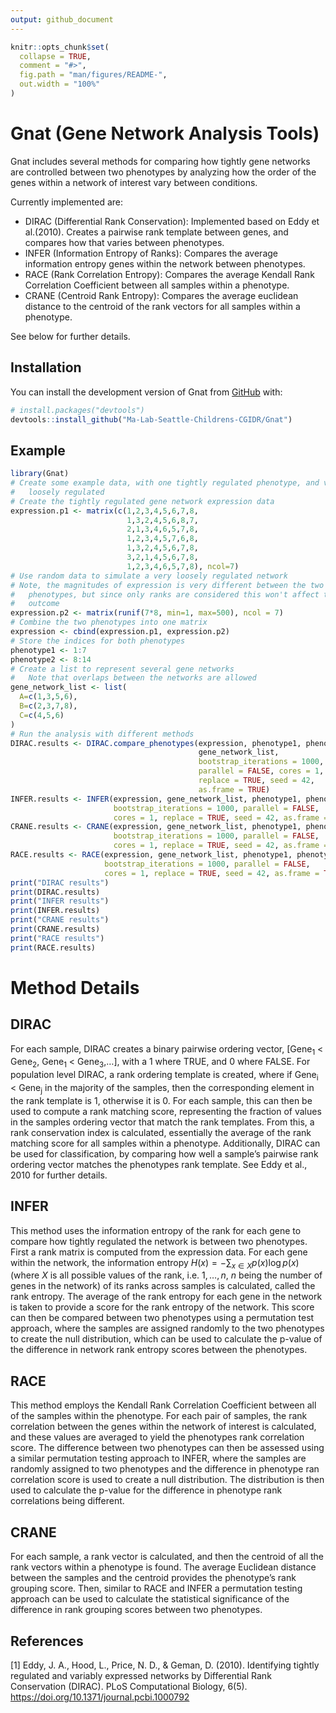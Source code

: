 ```yaml
---
output: github_document
---
```


<!-- README.md is generated from README.Rmd. Please edit that file -->

```r
knitr::opts_chunk$set(
  collapse = TRUE,
  comment = "#>",
  fig.path = "man/figures/README-",
  out.width = "100%"
)
```

# Gnat (Gene Network Analysis Tools)

<!-- badges: start -->
<!-- badges: end -->

Gnat includes several methods for comparing how tightly gene networks are controlled between two phenotypes by analyzing how the 
order of the genes within a network of interest vary between conditions. 


Currently implemented are: 

 * DIRAC (Differential Rank Conservation): Implemented based on Eddy et al.(2010). 
   Creates a pairwise rank template between genes, and compares how that varies between phenotypes. 
 * INFER (Information Entropy of Ranks): Compares the average information entropy genes within the network between phenotypes. 
 * RACE (Rank Correlation Entropy): Compares the average Kendall Rank Correlation Coefficient between all samples within a phenotype.
 * CRANE (Centroid Rank Entropy): Compares the average euclidean distance to the centroid of the rank vectors for all samples within a phenotype. 

See below for further details. 

## Installation

You can install the development version of Gnat from [GitHub](https://github.com/) with:

``` r
# install.packages("devtools")
devtools::install_github("Ma-Lab-Seattle-Childrens-CGIDR/Gnat")
```

## Example

```r
library(Gnat)
# Create some example data, with one tightly regulated phenotype, and very 
#   loosely regulated
# Create the tightly regulated gene network expression data
expression.p1 <- matrix(c(1,2,3,4,5,6,7,8,
                          1,3,2,4,5,6,8,7,
                          2,1,3,4,6,5,7,8,
                          1,2,3,4,5,7,6,8,
                          1,3,2,4,5,6,7,8,
                          3,2,1,4,5,6,7,8,
                          1,2,3,4,6,5,7,8), ncol=7)
# Use random data to simulate a very loosely regulated network
# Note, the magnitudes of expression is very different between the two 
#   phenotypes, but since only ranks are considered this won't affect the 
#   outcome
expression.p2 <- matrix(runif(7*8, min=1, max=500), ncol = 7)
# Combine the two phenotypes into one matrix
expression <- cbind(expression.p1, expression.p2)
# Store the indices for both phenotypes
phenotype1 <- 1:7
phenotype2 <- 8:14
# Create a list to represent several gene networks
#   Note that overlaps between the networks are allowed
gene_network_list <- list(
  A=c(1,3,5,6),
  B=c(2,3,7,8),
  C=c(4,5,6)
)
# Run the analysis with different methods
DIRAC.results <- DIRAC.compare_phenotypes(expression, phenotype1, phenotype2,
                                          gene_network_list, 
                                          bootstrap_iterations = 1000,
                                          parallel = FALSE, cores = 1, 
                                          replace = TRUE, seed = 42, 
                                          as.frame = TRUE)
INFER.results <- INFER(expression, gene_network_list, phenotype1, phenotype2,
                       bootstrap_iterations = 1000, parallel = FALSE,
                       cores = 1, replace = TRUE, seed = 42, as.frame = TRUE)
CRANE.results <- CRANE(expression, gene_network_list, phenotype1, phenotype2,
                       bootstrap_iterations = 1000, parallel = FALSE,
                       cores = 1, replace = TRUE, seed = 42, as.frame = TRUE)
RACE.results <- RACE(expression, gene_network_list, phenotype1, phenotype2, 
                     bootstrap_iterations = 1000, parallel = FALSE,
                     cores = 1, replace = TRUE, seed = 42, as.frame = TRUE)
print("DIRAC results")
print(DIRAC.results)
print("INFER results")
print(INFER.results)
print("CRANE results")
print(CRANE.results)
print("RACE results")
print(RACE.results)
```
# Method Details 

## DIRAC

For each sample, DIRAC creates a binary pairwise ordering vector, \[Gene~1~ < Gene~2~, Gene~1~ < Gene~3~,...\], with a 1 where TRUE, and 0 where FALSE. For population level
DIRAC, a rank ordering template is created, where if Gene~i~ < Gene~j~ in the majority of the samples, then the corresponding element in the rank template is 1, otherwise it is 0. For each sample, this can then be used to compute a rank matching score, representing the fraction of values in the samples ordering vector that match the rank templates. From this, a rank conservation index is calculated, essentially the average of the rank matching score for all samples within a phenotype. Additionally, DIRAC can be used for classification, by comparing how well a sample's pairwise rank ordering vector matches the phenotypes rank template. See Eddy et al., 2010 for further details. 

## INFER

This method uses the information entropy of the rank for each gene to compare how tightly regulated the network is between two phenotypes. First a rank matrix is computed from the expression data. For each gene within the network, the information entropy $H(x) = -\sum_{x \in X} p(x) \log p(x)$ (where $X$ is all possible values of the rank, i.e. $1,\ldots,n$, $n$ being the number of genes in the network) of its ranks across samples is calculated, called the rank entropy. The average of the rank entropy for each gene in the network is taken to provide a score for the rank entropy of the network. This score can then be compared between two phenotypes using a permutation test approach, where the samples are assigned randomly to the two phenotypes to create the null distribution, which can be used to calculate the p-value of the difference in network rank entropy scores between the phenotypes. 

## RACE

This method employs the Kendall Rank Correlation Coefficient between all of the samples within the phenotype. For each pair of samples, the rank correlation between the genes within the network of interest is calculated, and these values are averaged to yield the phenotypes rank correlation score. The difference between two phenotypes can then be assessed using a similar permutation testing approach to INFER, where the samples are randomly assigned to two phenotypes and the difference in phenotype ran correlation score is used to create a null distribution. The distribution is then used to calculate the p-value for the difference in phenotype rank correlations being different. 

## CRANE

For each sample, a rank vector is calculated, and then the centroid of all the rank vectors within a phenotype is found. The average Euclidean distance between the samples and the centroid provides the phenotype's rank grouping score. Then, similar to RACE and INFER a permutation testing approach can be used to calculate the statistical significance of the difference in rank grouping scores between two phenotypes. 

## References

[1] Eddy, J. A., Hood, L., Price, N. D., & Geman, D. (2010). Identifying tightly
regulated and variably expressed networks by Differential Rank Conservation (DIRAC). 
PLoS Computational Biology, 6(5). [https://doi.org/10.1371/journal.pcbi.1000792](https://doi.org/10.1371/journal.pcbi.1000792)
